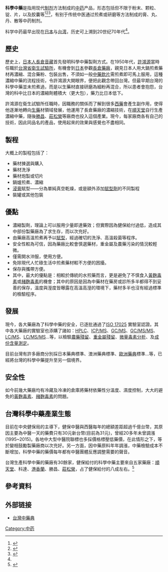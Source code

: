 {{noteTA
|T=zh-tw:科學中藥;zh-hk:中成藥;zh-cn:中成药;
|1=zh-tw:科學中藥;zh-hk:中成藥;zh-cn:中成药;
}}
{{Distinguish|中药配方颗粒}}
{{medical}}
{{多個問題|
{{pov|time=2016-05-16T15:35:58+00:00}}
{{globalize|time=2015-09-16T15:49:02+00:00}}
{{More footnotes|time=2020-02-18T07:45:34+00:00}}
}}
{{各地中文名|cn=中成药|tw=科學中藥|hk=中成藥}}
'''科學中藥'''是指用现代[[药物制剂|制剂]]方法制成的[[中药|中药]]产品，形态包括但不限于粉末、颗粒、锭、片，以及胶囊等<ref name=Jiang2006>{{cite journal |author1=蒋雪嫣 |author2=王青华 |author3=刘玲 |title=单味中药配方颗粒剂与中药饮片的对比 |journal=中草药 |date=2006 |issue=6 |url=http://www.cqvip.com/qk/92286x/200606/22110902.html |access-date=2020-02-15 |archive-date=2020-11-05 |archive-url=https://web.archive.org/web/20201105153220/http://www.cqvip.com/qk/92286x/200606/22110902.html |dead-url=no }}</ref><ref>{{cite journal |author1=邱家学 |author2=陈锦新 |title=我国中成药发展浅析 |journal=医药经济 |url=https://www.ixueshu.com/document/2748d45327f762db511cbda23ae8a1c1318947a18e7f9386.html |access-date=2020-02-15 |archive-date=2020-11-05 |archive-url=https://web.archive.org/web/20201105180620/https://www.ixueshu.com/document/2748d45327f762db511cbda23ae8a1c1318947a18e7f9386.html |dead-url=no }}</ref><ref>{{cite journal |author1=劉士永 |title=戰後臺灣中西整合醫學發展的躓踣: 以杜聰明與楊思標為例 |journal=J Chin Med Special Edition |date=2013 |volume=Special Edition |issue=1 |doi=10.3966/101764462013122403008 |accessdate=2020-02-15}}</ref>，有别于传统中医通过煎煮或研磨等方法制成的膏、丸、丹、散等中药制剂。

科学中药最早出现在[[日本|日本]]与[[台湾|台湾]]，历史可上溯到20世纪70年代<ref name=Jiang2006/>。

== 歷史 ==
歷史上，[[日本人|日本人]][[長倉音藏|長倉音藏]]首先發明科學中藥製劑方式。在1950年代，[[許鴻源|許鴻源]]當時任職於[[台灣省|台灣省]][[衛生試驗所|衛生試驗所]]，有機會到[[日本|日本]]參觀[[長倉藥廠|長倉藥廠]]，親見日本人用大鍋煎煮藥材再濃縮、混合藥粉、包裝出售，不須如一般[[中藥飲片|中藥飲片]]需煎煮即可馬上服用，這種濃縮中藥的流程技術，令許鴻源大開眼界，便把此觀念帶回台灣。但最早期台灣的科學中藥並未煎煮過，而是以生藥材直接研磨為細粉再混合，所以患者會抱怨，台灣的科中比日本的濃縮劑體積大（更大包），藥力比日本低下。

許鴻源在衛生試驗所任職時，因職務的關係而了解到很多[[西藥|西藥]]會產生副作用，使得他逐漸地轉向[[生藥|生藥]]材領域發展，他運用了長倉藥廠的濃縮技術，在[[順天堂藥廠股份有限公司|順天堂]]自行生產濃縮中藥，隨後[[勝昌|勝昌]]、[[莊松榮|莊松榮]]等廠商也投入這個產業。現今，每家廠商各有自己的技術，因此同品名的產品，使用起來的效果與感覺也不盡相同。

== 製程 ==
大概上的製程包括了：
* 藥材揀選與購入
* 藥材洗淨
* 藥材炮製或切片
* 鍋爐煎煮、濃縮
* [[浸膏|浸膏]]賦型——分為單純真空乾燥，或是額外添加[[賦型劑|賦型劑]]的不同製程
* 裝罐或其他包裝

==優點==
* 濃縮製劑，理論上可以服用少量即達藥效；但實際因為健保給付過低，造成其中部份製藥廠為了求生存，而以次充好。
* 由藥廠高溫煎煮再予以[[賦型劑|賦型]]，經過確切的洗淨、高溫殺菌等程序。
* 安全性較為可信，因為藥廠比較會慎選藥材，重金屬及農藥污染的情況較輕微。
* 僅需開水沖服，使用方便。
* 免除現代人忙碌生活中煎煮藥材較不方便的困擾。
* 保存與攜帶方便。
* 其中，最大的優點是：相較於傳統的水煎藥而言，更是避免了不慎食入[[黃麴毒素|黃麴毒素]]或[[赭麴毒素|赭麴毒素]]的機會；其中的原因是因為中藥材在藥房或診所多半都得不到妥善的保存，溫度與溼度皆曝露在高溫高溼的環境下，藥材多半也沒有經過標準的檢驗程序。

==發展==
現今，各大藥廠為了科學中藥的安全，已逐批通過了[https://en.wikipedia.org/wiki/ISO/IEC_17025 ISO 17025] {{Wayback|url=https://en.wikipedia.org/wiki/ISO/IEC_17025 |date=20210421161047 }}實驗室認證。其中各大藥廠的實驗室也添購了諸如：[[HPLC|HPLC]]、[[电感耦合等离子体质谱法|ICP/MS]]、[[氣相色譜法-質譜聯用|GC/MS]]、[[GC/MS/MS|GC/MS/MS]]、[[液相色譜法-質譜聯用|LC/MS]]、[[LC/MS/MS|LC/MS/MS]]...等，以檢驗[[農藥殘留|農藥殘留]]、[[重金屬殘留|重金屬殘留]]、[[微量毒素分析|微量毒素分析]]、及[[成份含量測定|成份含量測定]]。

目前台灣有許多廠商分別採日本藥典標準、澳洲藥典標準、[[歐洲藥典|歐洲藥典]]標準...等，已經將台灣的科學中藥提升至另一個境界。

==安全性==
如今前幾大藥廠均有冷藏及冷凍的倉庫將藥材依藥性分溫度、濕度控制，大大的避免的[[黃麴毒素|黃麴毒素]]、[[赭麴毒素|赭麴毒素]]的問題。

== 台灣科學中藥產業生態 ==
目前在中央健保局的主導下，健保中醫與西醫每年的總額差距超過千億台幣，其原因主要為中醫一天的藥費只有30元新台幣(目前為31元)，曾經20多年未曾調漲(1995~2015)。各地中大型中醫院聯標也多採價格標壓低藥價，在此情形之下，等於變相鼓勵製藥廠商以次充好。另一方面，因中藥原料年年調漲，中藥檢驗成本不斷增加，科學中藥的藥價每年都有中醫團體反應調整需要的聲音。

台灣生產科學中藥的藥廠有30餘家，健保給付的科學中藥主要來自五家藥廠：[[順天堂藥廠|順天堂]]、科達、[[港香蘭|港香蘭]]、勝昌、[[莊松榮|莊松榮]]，占了健保給付的八成左右。<ref>{{Cite web |url=https://tw.news.yahoo.com/%E7%A7%91%E5%AD%B8%E4%B8%AD%E8%97%A5-%E5%B0%88%E6%B3%A8%E5%93%81%E7%AE%A1-%E8%97%A5%E6%9D%90%E6%AA%A2%E9%A9%97-160000097.html |title=《科學中藥 專注品管、藥材檢驗》，台灣新生報，2016年10月18日 |access-date=2020年3月26日 |archive-date=2020年11月5日 |archive-url=https://web.archive.org/web/20201105183646/https://tw.news.yahoo.com/%E7%A7%91%E5%AD%B8%E4%B8%AD%E8%97%A5-%E5%B0%88%E6%B3%A8%E5%93%81%E7%AE%A1-%E8%97%A5%E6%9D%90%E6%AA%A2%E9%A9%97-160000097.html |dead-url=no }}</ref>

==參考資料==
{{reflist}}

==外部链接==
*[http://www.mohw.gov.tw/MOHW_Upload/doc/%E8%87%BA%E7%81%A3%E4%B8%AD%E8%97%A5%E5%85%B8%E7%AC%AC%E4%BA%8C%E7%89%88-%E9%9B%BB%E5%AD%90%E6%9B%B8%20%5B%20PDF%20%E6%AA%94%20%5D_0000454002.pdf 台灣中藥典] {{Wayback|url=http://www.mohw.gov.tw/MOHW_Upload/doc/%E8%87%BA%E7%81%A3%E4%B8%AD%E8%97%A5%E5%85%B8%E7%AC%AC%E4%BA%8C%E7%89%88-%E9%9B%BB%E5%AD%90%E6%9B%B8%20%5B%20PDF%20%E6%AA%94%20%5D_0000454002.pdf |date=20150128134249 }}

[[Category:中药|Category:中药]]